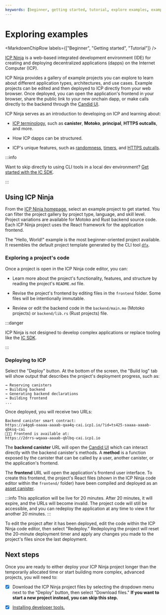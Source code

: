 ```yaml
---
keywords: [beginner, getting started, tutorial, explore examples, example projects, example code, example dapps, example apps, examples, icp ninja, ninja, web ide, ide]
---
```



# Exploring examples

<MarkdownChipRow labels={["Beginner", "Getting started", "Tutorial"]} />

[ICP Ninja](https://icp.ninja) is a web-based integrated development environment (IDE) for creating and deploying decentralized applications (dapps) on the Internet Computer (ICP).

ICP Ninja provides a gallery of example projects you can explore to learn about different application types, architectures, and use cases. Example projects can be edited and then deployed to ICP directly from your web browser. Once deployed, you can open the application's frontend in your browser, share the public link to your new onchain dapp, or make calls directly to the backend through the [Candid UI](/docs/current/building-dapps/interacting-with-dapps/candid/candid-concepts).

ICP Ninja serves as an introduction to developing on ICP and learning about:

- [ICP terminology](/docs/current/developer-education/glossary/), such as **canister**, **Motoko**, **principal**, **HTTPS outcalls**, and more.

- How ICP dapps can be structured.

- ICP's unique features, such as [randomness](/docs/current/building-dapps/using-network-features/randomness), [timers](/docs/current/building-dapps/using-network-features/periodic-tasks-timers), and [HTTPS outcalls](/docs/current/building-dapps/using-network-features/using-external-data/https-outcalls/overview).

:::info

Want to skip directly to using CLI tools in a local dev environment? [Get started with the IC SDK](/docs/current/building-dapps/getting-started/install).

:::

## Using ICP Ninja

From the [ICP Ninja homepage](https://icp.ninja), select an example project to get started. You can filter the project gallery by project type, language, and skill level. Project variations are available for Motoko and Rust backend source code. Each ICP Ninja project uses the React framework for the application frontend.

The "Hello, World!" example is the most beginner-oriented project available. It resembles the default project template generated by the CLI tool [`dfx`](/docs/current/building-dapps/getting-started/install).

### Exploring a project's code

Once a project is open in the ICP Ninja code editor, you can:

- Learn more about the project's functionality, features, and structure by reading the project's `README.md` file.

- Revise the project's frontend by editing files in the `frontend` folder. Some files will be intentionally immutable.

- Review or edit the backend code in the `backend/main.mo` (Motoko projects) or `backend/lib.rs` (Rust projects) file.

:::danger

ICP Ninja is not designed to develop complex applications or replace tooling like the [IC SDK](/docs/current/building-dapps/getting-started/install).

:::

### Deploying to ICP

Select the "Deploy" button. At the bottom of the screen, the "Build log" tab will show output that describes the project's deployment progress, such as:

```
→ Reserving canisters
→ Building backend
→ Generating backend declarations
→ Building frontend
...
```

Once deployed, you will receive two URLs:

```
Backend canister smart contract:
https://a4gq6-oaaaa-aaaab-qaa4q-cai.icp1.io/?id=ts425-saaaa-aaaab-qbksq-cai
🥷🚀🎉 Frontend is available at:
https://2drrs-wqaaa-aaaab-qblbq-cai.icp1.io
```

The **backend canister** URL will open the [Candid UI](/docs/current/building-dapps/interacting-with-dapps/candid/candid-concepts) which can interact directly with the backend canister's methods. A **method** is a function exposed by the canister that can be called by a user, another canister, or the application's frontend.

The **frontend** URL will open the application's frontend user interface. To create this frontend, the project's React files (shown in the ICP Ninja code editor within the `frontend/` folder) have been compiled and deployed as an [asset canister](/docs/current/building-dapps/dapp-frontends/using-an-asset-canister).

:::info
This application will be live for 20 minutes. After 20 minutes, it will expire, and the URLs will become invalid. The project code will still be accessible, and you can redeploy the application at any time to view it for another 20 minutes.
:::

To edit the project after it has been deployed, edit the code within the ICP Ninja code editor, then select "Redeploy." Redeploying the project will reset the 20-minute deployment timer and apply any changes you made to the project's files since the last deployment.

## Next steps

Once you are ready to either deploy your ICP Ninja project longer than the temporarily allocated time or start building more complex, advanced projects, you will need to:

- [x] Download the ICP Ninja project files by selecting the dropdown menu next to the "Deploy" button, then select "Download files." **If you want to start a new project instead, you can skip this step.**

- [x] [Installing developer tools.](/docs/current/building-dapps/getting-started/install)
